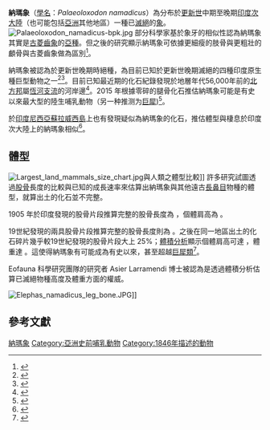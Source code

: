 {{speciesbox
| name = 納瑪象
| fossil_range = {{fossilrange|Middle Pleistocene|Late Pleistocene|中-晚[[更新世|更新世]]}}
| image = Palaeoloxodon namadicus.JPG
| image_upright = 0.8
| genus = Palaeoloxodon
| species = namadicus
| extinct = yes
| authority = Falconer & Cautley, 1846
}}
'''納瑪象'''（[[學名|學名]]：''Palaeoloxodon namadicus''）為分布於[[更新世|更新世]]中期至晚期[[印度次大陸|印度次大陸]]（也可能包括[[亞洲|亞洲]]其他地區）一種已[[滅絕|滅絕]]的[[象|象]]。
[[File:Palaeoloxodon_namadicus-bpk.jpg|left]]
部分科學家基於象牙的相似性認為納瑪象其實是[[古菱齒象|古菱齒象]]的[[亞種|亞種]]。但之後的研究顯示納瑪象可依據更細瘦的肢骨與更粗壯的顱骨與古菱齒象做為區別<ref>{{Cite journal|last=Larramendi|first=Asier|last2=Zhang|first2=Hanwen|last3=Palombo|first3=Maria Rita|last4=Ferretti|first4=Marco P.|date=February 2020|title=The evolution of Palaeoloxodon skull structure: Disentangling phylogenetic, sexually dimorphic, ontogenetic, and allometric morphological signals|journal=Quaternary Science Reviews|language=en|volume=229|pages=106090|doi=10.1016/j.quascirev.2019.106090|bibcode=2020QSRv..22906090L}}</ref>。

納瑪象被認為於更新世晚期時絕種，為目前已知於更新世晚期滅絕的四種印度原生種巨型動物之一<ref>{{Cite journal|last=Jukar|first=A.M.|last2=Lyons|first2=S.K.|last3=Wagner|first3=P.J.|last4=Uhen|first4=M.D.|date=January 2021|title=Late Quaternary extinctions in the Indian Subcontinent|url=https://linkinghub.elsevier.com/retrieve/pii/S003101822030585X|journal=Palaeogeography, Palaeoclimatology, Palaeoecology|language=en|volume=562|pages=110137|doi=10.1016/j.palaeo.2020.110137}}</ref><ref>{{Cite journal|last=Turvey|first=Samuel T.|last2=Sathe|first2=Vijay|last3=Crees|first3=Jennifer J.|last4=Jukar|first4=Advait M.|last5=Chakraborty|first5=Prateek|last6=Lister|first6=Adrian M.|date=January 2021|title=Late Quaternary megafaunal extinctions in India: How much do we know?|url=https://linkinghub.elsevier.com/retrieve/pii/S0277379120307022|journal=Quaternary Science Reviews|language=en|volume=252|pages=106740|doi=10.1016/j.quascirev.2020.106740}}</ref>。目前已知最近期的化石紀錄發現於地層年代56,000年前的[[北方邦|北方邦]]屬[[恆河|恆河]][[支流|支流]]的{{le|達桑河|Dhasan_River}}河岸邊<ref>{{Cite journal|last=Ghosh|first=Rupa|last2=Sehgal|first2=R. K.|last3=Srivastava|first3=Pradeep|last4=Shukla|first4=U. K.|last5=Nanda|first5=A. C.|last6=Singh|first6=D. S.|date=November 2016|title=Discovery of Elephas cf. namadicus from the late Pleistocene strata of Marginal Ganga Plain|journal=Journal of the Geological Society of India|language=en|volume=88|issue=5|pages=559–568|doi=10.1007/s12594-016-0521-7|issn=0016-7622}}</ref>。2015 年根據零碎的腿骨化石推估納瑪象可能是有史以來最大型的陸生哺乳動物（另一种推测为[[巨犀|巨犀]])<ref>{{Cite news|url=http://mentalfloss.com/article/66361/ancient-elephant-may-have-been-biggest-land-mammal-ever|title=An Ancient Elephant May Have Been Biggest Land Mammal Ever|date=2015-07-17|access-date=2017-04-21|language=en}}</ref>。

於[[印度尼西亞|印度尼西亞]][[蘇拉威西島|蘇拉威西島]]上也有發現疑似為納瑪象的化石，推估體型與棲息於印度次大陸上的納瑪象相似<ref>{{Cite journal|last=Geer|first=Alexandra A. E.|last2=Bergh|first2=Gerrit D.|last3=Lyras|first3=George A.|last4=Prasetyo|first4=Unggul W.|last5=Due|first5=Rokus Awe|last6=Setiyabudi|first6=Erick|last7=Drinia|first7=Hara|date=August 2016|title=The effect of area and isolation on insular dwarf proboscideans|url=https://onlinelibrary.wiley.com/doi/10.1111/jbi.12743|journal=Journal of Biogeography|language=en|volume=43|issue=8|pages=1656–1666|doi=10.1111/jbi.12743|issn=0305-0270}}</ref>。

== 體型 ==
[[File:Largest_land_mammals_size_chart.jpg|thumb]]與人類之體型比較]]
許多研究試圖透過[[股骨|股骨]]長度的比較與已知的成長速率來估算出納瑪象與其他遠古[[長鼻目|長鼻目]]物種的體型，就算出土的化石並不完整。

1905 年於印度發現的股骨片段推算完整的股骨長度為 {{convert|165|cm|ft}}，個體肩高為 {{convert|4.5|m|ft|1}}。

19世紀發現的兩具股骨片段推算完整的股骨長度則為 {{convert|160|cm|ft}}。之後在同一地區出土的化石碎片幾乎較19世紀發現的股骨片段大上 25%；[[滴定|體積分析]]顯示個體肩高可達 {{convert|5.2|m|ft|1}}，體重達 {{convert|22|t|ST|1}}。這使得納瑪象有可能成為有史以來{{link-en|最大型的陸生哺乳動物|List_of_largest_mammals}}，甚至超越[[巨犀類|巨犀類]]<ref name="probos_mass">{{Cite journal | last1 = Larramendi | first1 = A. | last2 =  | first2 =  | year = 2016 | title = Shoulder height, body mass and shape of proboscideans | journal = Acta Palaeontologica Polonica | volume = 61 | issue =  | pages =  | publisher =  | jstor =  | doi = 10.4202/app.00136.2014 | url = https://www.app.pan.pl/archive/published/app61/app001362014.pdf | format =  | accessdate =  | archive-date = 2016-08-24 | archive-url = https://web.archive.org/web/20160824042509/http://www.app.pan.pl/archive/published/app61/app001362014.pdf | dead-url = no }}</ref>。

Eofauna 科學研究團隊的研究者 Asier Larramendi 博士被認為是透過體積分析估算已滅絕物種高度及體重方面的權威。

[[File:Elephas_namadicus_leg_bone.JPG|thumb]]]]

== 參考文獻 ==
{{Reflist}}

{{Taxonbar|from=Q7126427}}

[[Category:古菱齒象屬|納瑪象]]
[[Category:亞洲史前哺乳動物|Category:亞洲史前哺乳動物]]
[[Category:1846年描述的動物|Category:1846年描述的動物]]